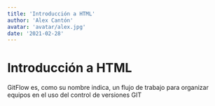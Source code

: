 ```yaml
---
title: 'Introducción a HTML'
author: 'Alex Cantón'
avatar: 'avatar/alex.jpg'
date: '2021-02-28'
---
```


# Introducción a HTML

GitFlow es, como su nombre indica, un flujo de trabajo para organizar equipos en el uso del control de versiones GIT